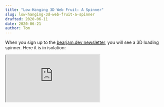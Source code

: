 ```yaml
---
title: "Low-Hanging 3D Web Fruit: A Spinner"
slug: low-hanging-3d-web-fruit-a-spinner
drafted: 2020-06-11
date: 2020-06-21
author: Tom
---
```


When you sign up to the [bearjam.dev newsletter](/#newsletter-signup), you will
see a 3D loading spinner. Here it is in isolation:

<iframe src="https://codesandbox.io/embed/github/mysterybear/blog-post-demos/tree/83b3bf8c0b093935be104ca7f0493df0927c2cf5/packages/3d-spinner?module=/components/spinner-3d.tsx" />

We needed something to indicate the loading state during subscription, and I was
also keen to get my feet wet in the 3D web space, so... two birds one stone.

Looking at the
[react-three-fiber](https://github.com/react-spring/react-three-fiber) (R3F)
demos and how little code is needed to spin a box, it seems the ideal
entry-level 3D project (especially suiting our isometric cube logo!)

However, R3F is difficult to grok without having coded with Three.js. **I
strongly recommend starting Three.js code before porting to R3F** in order to
understand the underlying API.

Here are the resources that got me going with Three.js and R3F.

## Resources

### Three.js

- [Three.js Fundamentals](https://threejsfundamentals.org), especially:
  - [Basics](https://threejsfundamentals.org/threejs/lessons/threejs-fundamentals.html)
  - [Cameras](https://threejsfundamentals.org/threejs/lessons/threejs-cameras.html)
- Three.js [helpers](https://threejs.org/examples/?q=helpers) and
  [controls](https://threejs.org/examples/?q=controls)

### react-three-fiber

- [Bringing WebGL to React](https://www.youtube.com/watch?v=YyqBdN71nFs), a
  presentation by [Paul Henschel](https://twitter.com/0xca0a)
- The [R3F GitHub repository](https://github.com/react-spring/react-three-fiber)
  is full of documentation and examples.

The thing to understand about R3F is that it's a **react reconciler** (again,
see [Henschel's conference talk](https://www.youtube.com/watch?v=YyqBdN71nFs)).
This means **it transforms JSX code to Three.js API calls**. The available
mappings can be seen in these
[type declarations](https://github.com/react-spring/react-three-fiber/blob/86b0f78d684ee9f25135f490b9159919cf486697/src/three-types.ts#L71-L298).

## Lazy Loading

If you run Lighthouse before and after including R3F in your code, you'll notice
a big performance hit (due to size of Three.js). This can be overcome with lazy
loading, which can be implemented in a
[variety of ways](https://web.dev/fast/#lazy-load-images-and-video).

In our case, it made sense to use a combination of
[dynamic imports](https://webpack.js.org/guides/code-splitting/#dynamic-imports)
and the
[Intersection Observer API](https://developer.mozilla.org/en-US/docs/Web/API/Intersection_Observer_API).

There are some nice wrapper libaries such as
[@loadable/component](https://loadable-components.com/) and
[react-intersection-observer](https://github.com/thebuilder/react-intersection-observer).

Here is a CodeSandbox with lazy loading implemented:

<iframe src="https://codesandbox.io/embed/github/mysterybear/blog-post-demos/tree/83b3bf8c0b093935be104ca7f0493df0927c2cf5/packages/3d-spinner-lazy?module=/pages/index.tsx" />

_([Next.js ships its own dynamic import library](https://nextjs.org/docs/advanced-features/dynamic-import),
so we use that instead of
[@loadable/component](https://loadable-components.com/) for this demo. The API
is practically the same in either case.)_
